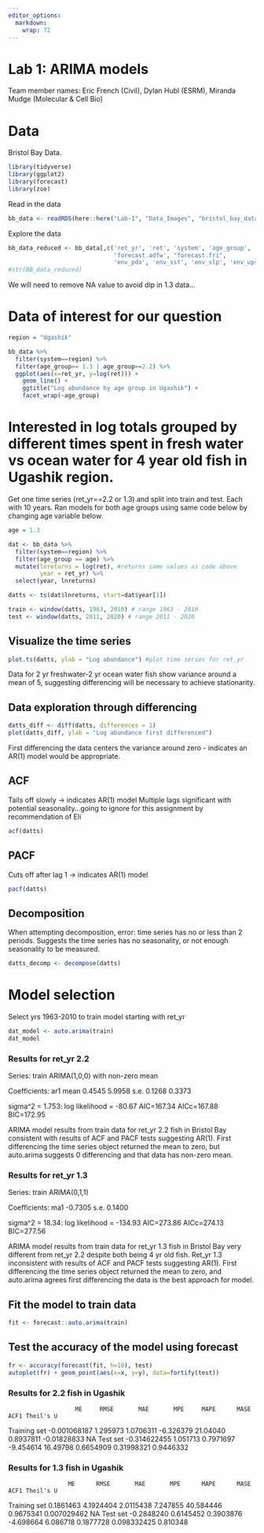 ```yaml
---
editor_options: 
  markdown: 
    wrap: 72
---
```


# Lab 1: ARIMA models

Team member names: Eric French (Civil), Dylan Hubl (ESRM), Miranda Mudge
(Molecular & Cell Bio)

# Data

Bristol Bay Data.

```r
library(tidyverse)
library(ggplot2)
library(forecast)
library(zoo)
```

Read in the data

```r
bb_data <- readRDS(here::here("Lab-1", "Data_Images", "bristol_bay_data_plus_covariates.rds"))
```

Explore the data

```r
bb_data_reduced <- bb_data[,c('ret_yr', 'ret', 'system', 'age_group', 
                              'forecast.adfw', "forecast.fri", 
                              'env_pdo', 'env_sst', 'env_slp', 'env_upstr')]
#str(BB_data_reduced)

```

We will need to remove NA value to avoid dip in 1.3 data...

# Data of interest for our question

```r
region = "Ugashik"

bb_data %>% 
  filter(system==region) %>% 
  filter(age_group== 1.3 | age_group==2.2) %>% 
  ggplot(aes(x=ret_yr, y=log(ret))) + 
    geom_line() + 
    ggtitle("Log abundance by age group in Ugashik") +
    facet_wrap(~age_group)
```

# Interested in log totals grouped by different times spent in fresh water vs ocean water for 4 year old fish in Ugashik region.

Get one time series (ret_yr==2.2 or 1.3) and split into train and test.
Each with 10 years. Ran models for both age groups using same code below
by changing age variable below.

```r
age = 1.3

dat <- bb_data %>%
  filter(system==region) %>%
  filter(age_group == age) %>%
  mutate(lnreturns = log(ret), #returns same values as code above
         year = ret_yr) %>%
  select(year, lnreturns)

datts <- ts(dat$lnreturns, start=dat$year[1])

train <- window(datts, 1963, 2010) # range 1963 - 2010
test <- window(datts, 2011, 2020) # range 2011 - 2020
```

## Visualize the time series

```r
plot.ts(datts, ylab = "Log abundance") #plot time series for ret_yr
```

Data for 2 yr freshwater-2 yr ocean water fish show variance around a
mean of 5, suggesting differencing will be necessary to achieve
stationarity.

## Data exploration through differencing

```r

datts_diff <- diff(datts, differences = 1)
plot(datts_diff, ylab = "Log abundance first differenced")

```

First differencing the data centers the variance around zero - indicates
an AR(1) model would be appropriate.

## ACF

Tails off slowly -\> indicates AR(1) model Multiple lags significant
with potential seasonality...going to ignore for this assignment by
recommendation of Eli

```r
acf(datts)
```

## PACF

Cuts off after lag 1 -\> indicates AR(1) model

```r
pacf(datts)
```

## Decomposition

When attempting decomposition, error: time series has no or less than 2
periods. Suggests the time series has no seasonality, or not enough
seasonality to be measured.

```r
datts_decomp <- decompose(datts)
```

# Model selection

Select yrs 1963-2010 to train model starting with ret_yr

```r
dat_model <- auto.arima(train)
dat_model
```

### Results for ret_yr 2.2

Series: train ARIMA(1,0,0) with non-zero mean

Coefficients: ar1 mean 0.4545 5.9958 s.e. 0.1268 0.3373

sigma\^2 = 1.753: log likelihood = -80.67 AIC=167.34 AICc=167.88
BIC=172.95

ARIMA model results from train data for ret_yr 2.2 fish in Bristol Bay
consistent with results of ACF and PACF tests suggesting AR(1). First
differencing the time series object returned the mean to zero, but
auto.arima suggests 0 differencing and that data has non-zero mean.

### Results for ret_yr 1.3

Series: train ARIMA(0,1,1)

Coefficients: ma1 -0.7305 s.e. 0.1400

sigma\^2 = 18.34: log likelihood = -134.93 AIC=273.86 AICc=274.13
BIC=277.56

ARIMA model results from train data for ret_yr 1.3 fish in Bristol Bay
very different from ret_yr 2.2 despite both being 4 yr old fish. Ret_yr
1.3 inconsistent with results of ACF and PACF tests suggesting AR(1).
First differencing the time series object returned the mean to zero, and
auto.arima agrees first differencing the data is the best approach for
model.

## Fit the model to train data

```r
fit <- forecast::auto.arima(train)
```

## Test the accuracy of the model using forecast

```r
fr <- accuracy(forecast(fit, h=10), test)
autoplot(fr) + geom_point(aes(x=x, y=y), data=fortify(test))
```

### Results for 2.2 fish in Ugashik

```         
                   ME     RMSE       MAE       MPE     MAPE      MASE        ACF1 Theil's U
```

Training set -0.001068187 1.295973 1.0706311 -6.326379 21.04040
0.8937811 -0.01828833 NA Test set -0.314622455 1.051713 0.7971697
-9.454614 16.49798 0.6654909 0.31998321 0.9446332

### Results for 1.3 fish in Ugashik

```         
                 ME      RMSE       MAE       MPE      MAPE      MASE        ACF1 Theil's U
```

Training set 0.1861463 4.1924404 2.0115438 7.247855 40.584446 0.9675341
0.007029462 NA Test set -0.2848240 0.6145452 0.3903876 -4.698664
6.086718 0.1877728 0.098332425 0.810348

```r

```
